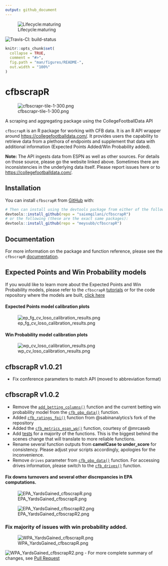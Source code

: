 ```yaml
---
output: github_document
---
```


<!-- README.md is generated from README.Rmd. Please edit that file -->

<!-- badges: start -->
  ![Lifecycle:maturing](https://img.shields.io/badge/lifecycle-maturing-blue.svg)
  
  ![Travis-CI: build-status](https://travis-ci.com/saiemgilani/cfbscrapR.svg?token=BxsozfUD3VCvCzzJpdFf&branch=master)
  <!-- badges: end -->

```r
knitr::opts_chunk$set(
  collapse = TRUE,
  comment = "#>",
  fig.path = "man/figures/README-",
  out.width = "100%"
)
```

# cfbscrapR 
![cfbscrapr-tile-1-300.png](https://i.imgur.com/VnHlLhT.png)

A scraping and aggregating package using the CollegeFootballData API


`cfbscrapR` is an R package for working with CFB data. It is an R API wrapper around [https://collegefootballdata.com/](https://collegefootballdata.com/). It provides users the capability to retrieve data from a plethora of endpoints and supplement that data with additional information (Expected Points Added/Win Probability added). 

__Note:__ The API ingests data from ESPN as well as other sources. For details on those source, please go the website linked above. Sometimes there are inconsistencies in the underlying data itself. Please report issues here or to [https://collegefootballdata.com/](https://collegefootballdata.com/). 

## Installation
You can install `cfbscrapR` from [GitHub](https://github.com/saiemgilani/cfbscrapR) with:

``` r
# Then can install using the devtools package from either of the following:
devtools::install_github(repo = "saiemgilani/cfbscrapR")
# or the following (these are the exact same packages):
devtools::install_github(repo = "meysubb/cfbscrapR")
```
## Documentation
For more information on the package and function reference, please see the `cfbscrapR` [documentation](https://saiemgilani.github.io/cfbscrapR/).

## Expected Points and Win Probability models
If you would like to learn more about the Expected Points and Win Probability models, please refer to the `cfbscrapR` [tutorials](https://saiemgilani.github.io/cfbscrapR/articles/index.html) or for the code repository where the models are built, [click here](https://github.com/meysubb/cfbscrapR-MISC)

#### Expected Points model calibration plots
![ep_fg_cv_loso_calibration_results.png](https://i.imgur.com/bOE4VOU.png)
 
#### Win Probability model calibration plots
![wp_cv_loso_calibration_results.png](https://i.imgur.com/4YgfphC.png)

## cfbscrapR v1.0.21

- Fix conference parameters to match API (moved to abbreviation format)

## cfbscrapR v1.0.2

- Remove the [`add_betting_columns()`](https://saiemgilani.github.io/cfbscrapR/reference/add_betting_cols.html) function and the current betting win probability model from the [`cfb_pbp_data()`](https://saiemgilani.github.io/cfbscrapR/reference/cfb_pbp_data.html) function.
- Added [`cfb_ratings_fpi()`](https://saiemgilani.github.io/cfbscrapR/reference/cfb_ratings_fpi.html) function from @sabinanalytics's fork of the repository
- Added the [`cfb_metrics_espn_wp()`](https://saiemgilani.github.io/cfbscrapR/reference/cfb_metrics_espn_wp.html) function, courtesy of @mrcaseb
- Add [tests](https://github.com/saiemgilani/cfbscrapR/tree/master/tests/testthat) for a majority of the functions. This is the biggest behind the scenes change that will translate to more reliable functions. 
- Rename several function outputs from **camelCase to under_score** for consistency. Please adjust your scripts accordingly, apologies for the inconvenience.
- Remove `drives` parameter from [`cfb_pbp_data()`](https://saiemgilani.github.io/cfbscrapR/reference/cfb_pbp_data.html) function. For accessing drives information, please switch to the [`cfb_drives()`](https://saiemgilani.github.io/cfbscrapR/reference/cfb_drives.html) function. 


#### Fix downs turnovers and several other discrepancies in EPA computations.

![EPA_YardsGained_cfbscrapR.png](https://i.imgur.com/Bw6VO90.png)

![EPA_YardsGained_cfbscrapR2.png](https://i.imgur.com/VYX12pZ.png)

### Fix majority of issues with win probability added.

![WPA_YardsGained_cfbscrapR.png](https://i.imgur.com/OFHTh9Y.jpg)

![WPA_YardsGained_cfbscrapR2.png](https://i.imgur.com/84zh9VY.jpg)
  - For more complete summary of changes, see [Pull Request](https://github.com/saiemgilani/cfbscrapR/pull/5#issue-478275691)
